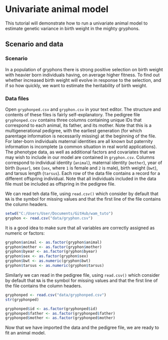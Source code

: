 # Univariate animal model

This tutorial will demonstrate how to run a univariate animal model to estimate genetic variance in birth weight in the mighty gryphons.

## Scenario and data

### Scenario
In a population of gryphons there is strong positive selection on birth weight with heavier born individuals having, on average higher fitness. To find out whether increased birth weight will evolve in response to the selection, and if so how quickly, we want to estimate the heritability of birth weight.

### Data files
Open `gryphonped.csv` and `gryphon.csv` in your text editor. The structure and contents of these files is fairly self-explanatory. The pedigree file `gryphonped.csv` contains three columns containing unique IDs that correspond to each animal, its father, and its mother. Note that this is a multigenerational pedigree, with the earliest generation (for which parentage information is necessarily missing) at the beginning of the file. For later-born individuals maternal identities are all known but paternity information is incomplete (a common situation in real world applications).
The phenotype data, as well as additional factors and covariates that we may wish to include in our model are contained in `gryphon.csv`. Columns correspond to individual identity (`animal`), maternal identity (`mother`), year of birth (`byear`), sex (`sex`, where `1` is female and `2` is male), birth weight (`bwt`), and tarsus length (`tarsus`). Each row of the data file contains a record for a different offspring individual. Note that all individuals included in the data file must be included as offspring in the pedigree file.

We can read teh data file, using `read.csv()` which consider by default that `NA` is the symbol for missing values and that the first line of the file contains the column headers.

```r
setwd("C:/Users/User/Documents/GitHub/wam_tuto")
gryphon <- read.csv("data/gryphon.csv")
```


It is a good idea to make sure that all variables are correctly assigned as numeric or factors:
```r
gryphon$animal <- as.factor(gryphon$animal)
gryphon$mother <- as.factor(gryphon$mother)
gryphon$byear <- as.factor(gryphon$byear)
gryphon$sex <- as.factor(gryphon$sex)
gryphon$bwt <- as.numeric(gryphon$bwt)
gryphon$tarsus <- as.numeric(gryphon$tarsus)
```

Similarly we can read in the pedigree file, using `read.csv()` which consider by default that `NA` is the symbol for missing values and that the first line of the file contains the column headers.

```r
gryphonped <- read.csv("data/gryphonped.csv")
str(gryphonped)
```

```r
gryphonped$id <- as.factor(gryphonped$id)
gryphonped$father <- as.factor(gryphonped$father)
gryphonped$mother <- as.factor(gryphonped$mother)
```

Now that we have imported the data and the pedigree file, we are ready to fit an animal model.

